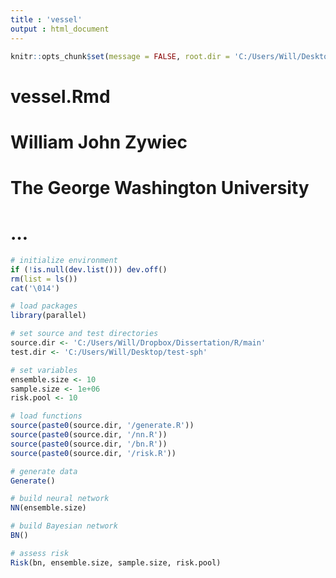 ```yaml
---
title : 'vessel'
output : html_document
---
```


```r

knitr::opts_chunk$set(message = FALSE, root.dir = 'C:/Users/Will/Desktop/test', warning = FALSE)

```

# vessel.Rmd
#
# William John Zywiec
# The George Washington University
#
# ...

```r

# initialize environment
if (!is.null(dev.list())) dev.off()
rm(list = ls())
cat('\014')

# load packages
library(parallel)

# set source and test directories
source.dir <- 'C:/Users/Will/Dropbox/Dissertation/R/main'
test.dir <- 'C:/Users/Will/Desktop/test-sph'

# set variables
ensemble.size <- 10
sample.size <- 1e+06
risk.pool <- 10

# load functions
source(paste0(source.dir, '/generate.R'))
source(paste0(source.dir, '/nn.R'))
source(paste0(source.dir, '/bn.R'))
source(paste0(source.dir, '/risk.R'))

```

```r

# generate data
Generate()

```


```r

# build neural network
NN(ensemble.size)

```

```r

# build Bayesian network
BN()

```

```r

# assess risk
Risk(bn, ensemble.size, sample.size, risk.pool)

```
